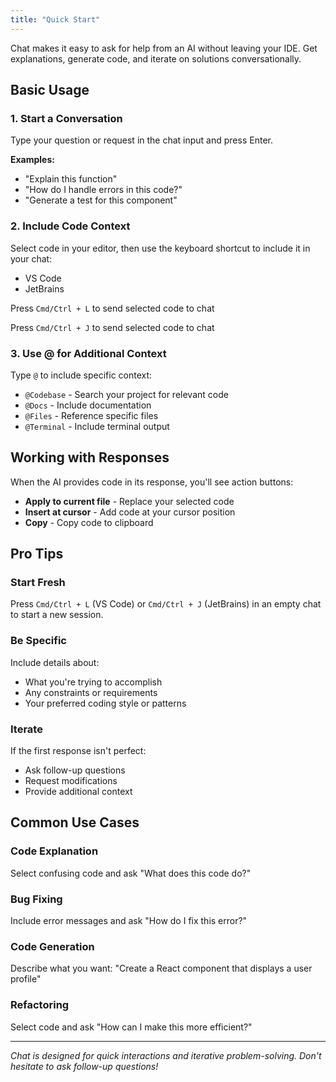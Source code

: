 ```yaml
---
title: "Quick Start"
---
```


Chat makes it easy to ask for help from an AI without leaving your IDE. Get explanations, generate code, and iterate on solutions conversationally.

## Basic Usage

### 1. Start a Conversation

Type your question or request in the chat input and press Enter.

**Examples:**

- "Explain this function"
- "How do I handle errors in this code?"
- "Generate a test for this component"

### 2. Include Code Context

Select code in your editor, then use the keyboard shortcut to include it in your chat:

- VS Code
- JetBrains

Press `Cmd/Ctrl + L` to send selected code to chat

Press `Cmd/Ctrl + J` to send selected code to chat

### 3. Use @ for Additional Context

Type `@` to include specific context:

- `@Codebase` - Search your project for relevant code
- `@Docs` - Include documentation
- `@Files` - Reference specific files
- `@Terminal` - Include terminal output

## Working with Responses

When the AI provides code in its response, you'll see action buttons:

- **Apply to current file** - Replace your selected code
- **Insert at cursor** - Add code at your cursor position
- **Copy** - Copy code to clipboard

## Pro Tips

### Start Fresh

Press `Cmd/Ctrl + L` (VS Code) or `Cmd/Ctrl + J` (JetBrains) in an empty chat to start a new session.

### Be Specific

Include details about:

- What you're trying to accomplish
- Any constraints or requirements
- Your preferred coding style or patterns

### Iterate

If the first response isn't perfect:

- Ask follow-up questions
- Request modifications
- Provide additional context

## Common Use Cases

### Code Explanation

Select confusing code and ask "What does this code do?"

### Bug Fixing

Include error messages and ask "How do I fix this error?"

### Code Generation

Describe what you want: "Create a React component that displays a user profile"

### Refactoring

Select code and ask "How can I make this more efficient?"

---

_Chat is designed for quick interactions and iterative problem-solving. Don't hesitate to ask follow-up questions!_
